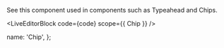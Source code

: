 
See this component used in components such as <DocumentLink href="components/inputs/Typeahead">Typeahead</DocumentLink> and <DocumentLink href="components/inputs/Chips">Chips</DocumentLink>.

<LiveEditorBlock code={code} scope={{ Chip }} />
<GeneratePropsTable componentName="Chip" />

  name: 'Chip',
};

